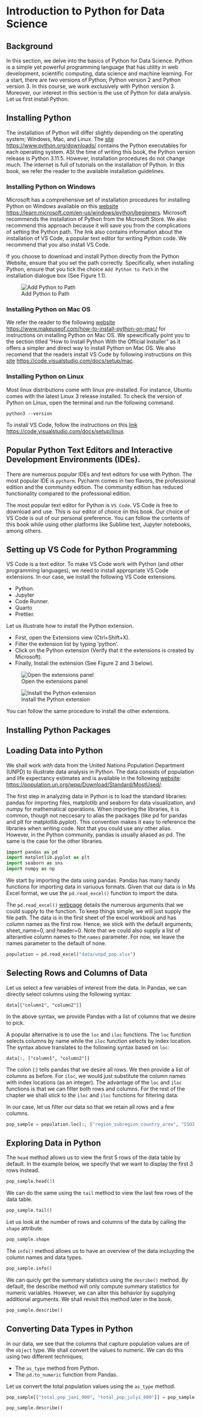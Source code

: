 # **Introduction to Python for Data Science**

## Background

In this section, we delve into the basics of Python for Data Science. Python is a simple yet powerful programming language that has utility in web development, scientific computing, data science and machine learning. For a start, there are two versions of Python; Python version 2 and Python version 3. In this course, we work exclusively with Python version 3. Moreover, our interest in this section is the use of Python for data analysis. Let us first install Python.

## Installing Python

The installation of Python will differ slightly depending on the operating system; Windows, Mac, and Linux. The [site](https://www.python.org/downloads/) <https://www.python.org/downloads/> contains the Python executables for each operating system. ASt the time of writing this book, the Python version release is Python 3.11.5. However, installation procedures do not change much. The internet is full of tutorials on the installation of Python. In this book, we refer the reader to the available installation guidelines. 

### Installing Python on Windows

Microsoft has a comprehensive set of installation procedures for installing Python on Windows available on this [website](https://learn.microsoft.com/en-us/windows/python/beginners) <https://learn.microsoft.com/en-us/windows/python/beginners>. Microsoft recommends the installation of Python from the Microsoft Store. We also recommend this approach because it will save you from the complications of setting the Python path. The link also contains information about the installation of VS Code, a popular text editor for writing Python code. We recommend that you also install VS Code.

If you choose to download and install Python directly from the Python Website, ensure that you set the path correctly. Specifically, when installing Python, ensure that you tick the choice `Add Python to Path` in the installation dialogue box (See Figure 1.1). 

![Add Python to Path](images/path.jpeg)


### Installing Python on Mac OS

We refer the reader to the following [website](https://www.makeuseof.com/how-to-install-python-on-mac/) <https://www.makeuseof.com/how-to-install-python-on-mac/> for instructions on installing Python on Mac OS. We spewcifically point you to the section titled "How to Install Python With the Official Installer" as it offers a simpler and direct way to install Python on Mac OS. We also recomend that the readers install VS Code by following instructions on this [site](https://code.visualstudio.com/docs/setup/mac) <https://code.visualstudio.com/docs/setup/mac>. 

### Installing Python on Linux

Most linux distributions come with linux pre-installed. For instance, Ubuntu comes with the latest Linux 3 release installed. To check the version of Python on Linux, open the terminal and run the following command. 

```
python3 --version
```

To install VS Code, follow the instructions on this [link](https://code.visualstudio.com/docs/setup/linux) <https://code.visualstudio.com/docs/setup/linux>. 

## Popular Python Text Editors and Interactive Development Environments (IDEs).

There are numerous popular IDEs and text editors for use with Python. The most popular IDE is `pycharm`. Pycharm comes in two flavors, the professional edition and the community edition. The community edition has reduced functionality compared to the professional edition. 

The most popular text editor for Python is `VS Code`. VS Code is free to download and use. This is our editor of choice iin this book. Our choice of VS Code is out of our personal preference. You can follow the contents of this book while using other platforms like Sublime text, Jupyter notebooks, among others. 

## Setting up VS Code for Python Programming

VS Code is a text editor. To make VS Code work with Python (and other programming languages), we need to install appropriate VS Code extensions. In our case, we install the following VS Code extensions.

- Python.
- Jupyter
- Code Runner.
- Quarto
- Prettier.

Let us illustrate how to install the Python extension. 

- First, open the Extensions view (Ctrl+Shift+X).
- Filter the extension list by typing 'python'.
- Click on the Python extension (Verify that it the extensions is created by Microsoft).
- Finally, Install the extension  (See Figure 2 and 3 below).

![Open the extensions panel](images/vs_ext.jpeg)


![Install the Python extension](images/vs_ext_install.jpeg)

You can follow the same procedure to install the other extensions. 

## Installing Python Packages


## Loading Data into Python

We shall work with data from the United Nations Population Department (UNPD) to illustrate data analysis in Python. The data consists of population and life expectancy estimates and is available in the following [website](https://population.un.org/wpp/Download/Standard/MostUsed/): <https://population.un.org/wpp/Download/Standard/MostUsed/>.

The first step in analyzing data in Python is to load the standard libraries: pandas for importing files, matplotlib and seaborn for data visualization, and numpy for mathematical operations. When importing the libraries, it is common, though not neccesary to alias the packages (like pd for pandas and plt for matplotlib.pyplot). This convention makes it easy to reference the libraries when writing code. Not that you could use any other alias. However, in the Python community, pandas is usually aliased as pd. The same is the case for the other libraries. 

```python
import pandas as pd
import matplotlib.pyplot as plt
import seaborn as sns
import numpy as np
```

We start by importing the data using pandas. Pandas has many handy functions for importing data in variuous formats. Given that our data is in Ms Excel format, we use the `pd.read_excel()` function to import the data.

The `pd.read_excel()` [webpage](https://pandas.pydata.org/docs/reference/api/pandas.read_excel.html) details the numerous arguments that we could supply to the function. To keep things simple, we will just supply the file path. The data is in the first sheet of the excel workbook and has column names as the first row. Hence, we stick with the default arguments; sheet_name=0, and header=0. Note that we could also supply a list of alterantive column names to the `names` parameter. For now, we leave the names parameter to the default of none. 

```python
population = pd.read_excel("data/unpd_pop.xlsx")
```


## Selecting Rows and Columns of Data

Let us select a few variables of interest from the data. In Pandas, we can directly select columns using the following syntax:

```
data[["column1", "column2"]]
```
In the above syntax, we provide Pandas with a list of columns that we desire to pick.

A popular alternative is to use the `loc` and `iloc` functions. The `loc` function selects columns by name while the `iloc` function selects by index location. The syntax above translates to the following syntax based on `loc`:

```
data[:, ["column1", "column2"]]
```

The colon (:) tells pandas that we desire all rows. We then provide a list of columns as before. For `iloc`, we would just substitute the column names with index locations (as an integer). The advantage of the `loc` and `iloc` functions is that we can filter both rows and columns. For the rest of the chapter we shall stick to the `iloc` and `iloc` functions for filtering data. 

In our case, let us filter our data so that we retain all rows and a few columns. 

```python
pop_sample = population.loc[:, ["region_subregion_country_area", "ISO3_code", "year", "total_pop_jan1_000", "total_pop_july1_000", "male_pop_july1_000", "female_pop_july1_000"]]
```

## Exploring Data in Python

The `head` method allows us to view the first 5 rows of the data table by default. In the example below, we specify that we want to display the first 3 rows instead.

```python
pop_sample.head(3)
```

We can do the same using the `tail` method to view the last few rows of the data table.

```python
pop_sample.tail()
```

Let us look at the number of rows and columns of the data by calling the `shape` attribute.

```python
pop_sample.shape
```

The `info()` method allows us to have an overview of the data incluyding the column names and data types. 

```python
pop_sample.info()
```

We can quicly get the summary statistics using the `desribe()` method. By default, the describe method will only compute summary statistics for numeric variables. However, we can alter this behavior by supplying additional arguments. We shall revisit this method later in the book.

```python
pop_sample.describe()
```


## Converting Data Types in Python

In our data, we see that the columns that capture population values are of the `object` type. We shall convert the values to numeric. We can do this using two different techniques;

- The `as_type` method from Python.
- The `pd.to_numeric` function from Pandas.

Let us convert the total population values using the `as_type` method.

```python
pop_sample[["total_pop_jan1_000", "total_pop_july1_000"]] = pop_sample[["total_pop_jan1_000", "total_pop_july1_000"]].astype("float64")
```



```python
pop_sample.describe()
```













